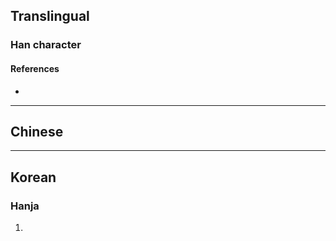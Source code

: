 {{character info/new}}
==Translingual==

===Han character===
{{Han char|rn=85|rad=水|as=12|sn=15|four=|canj=EDDA|ids=⿰氵⿱林日}}

====References====
* {{Han ref|kx=0652.321|hdz=31737.090|uh=6F98|ud=28568}}

----

==Chinese==
{{zh-see|潸|v}}

----

==Korean==

===Hanja===
{{ko-hanja|hangeul=산|eumhun=|rv=san|mr=san|y=san}}

# {{defn|lang=ko|sort=水12}}
